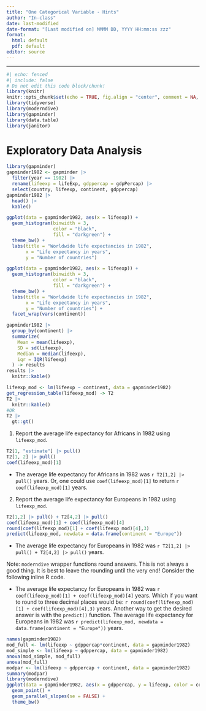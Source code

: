 ```yaml
---
title: "One Categorical Variable - Hints"
author: "In-class"
date: last-modified
date-format: "[Last modified on] MMMM DD, YYYY HH:mm:ss zzz"
format: 
  html: default
  pdf: default
editor: source
---
```


____________

```r
#| echo: fenced
#| include: false
# Do not edit this code block/chunk!
library(knitr)
knitr::opts_chunk$set(echo = TRUE, fig.align = "center", comment = NA, message = FALSE,  warning = FALSE, fig.width = 16/2, fig.height = 9/2)
library(tidyverse)
library(moderndive)
library(gapminder)
library(data.table)
library(janitor)
```


# Exploratory Data Analysis

::: {.callout-caution icon="false" title="R Code"}
```r
library(gapminder)
gapminder1982 <- gapminder |> 
  filter(year == 1982) |> 
  rename(lifeexp = lifeExp, gdppercap = gdpPercap) |> 
  select(country, lifeexp, continent, gdppercap) 
gapminder1982 |> 
  head() |> 
  kable()
```

```r
ggplot(data = gapminder1982, aes(x = lifeexp)) +
  geom_histogram(binwidth = 3,
                 color = "black",
                 fill = "darkgreen") +
  theme_bw() +
  labs(title = "Worldwide life expectancies in 1982",
       x = "Life expectancy in years",
       y = "Number of countries")
```

```r
ggplot(data = gapminder1982, aes(x = lifeexp)) +
  geom_histogram(binwidth = 3,
                 color = "black",
                 fill = "darkgreen") +
  theme_bw() +
  labs(title = "Worldwide life expectancies in 1982",
       x = "Life expectancy in years",
       y = "Number of countries") +
  facet_wrap(vars(continent))
```

```r
gapminder1982 |>
  group_by(continent) |>
  summarize(
    Mean = mean(lifeexp),
    SD = sd(lifeexp),
    Median = median(lifeexp),
    iqr = IQR(lifeexp)
  ) -> results
results |> 
  knitr::kable()
```

```r
lifeexp_mod <- lm(lifeexp ~ continent, data = gapminder1982)
get_regression_table(lifeexp_mod) -> T2
T2 |> 
  knitr::kable()
#OR
T2 |> 
  gt::gt()
```
:::



1. Report the average life expectancy for Africans in 1982 using `lifeexp_mod`.


```r
T2[1, "estimate"] |> pull()
T2[1, 2] |> pull()
coef(lifeexp_mod)[1]
```

+ The average life expectancy for Africans in 1982 was `r T2[1,2] |> pull()` years.  Or, one could use `coef(lifeexp_mod)[1]` to return `r  coef(lifeexp_mod)[1]` years. 


2. Report the average life expectancy for Europeans in 1982 using `lifeexp_mod`.



```r
T2[1,2] |> pull() + T2[4,2] |> pull()
coef(lifeexp_mod)[1] + coef(lifeexp_mod)[4]
round(coef(lifeexp_mod)[1] + coef(lifeexp_mod)[4],3)
predict(lifeexp_mod, newdata = data.frame(continent = "Europe"))
```


+ The average life expectancy for Europeans in 1982 was `r T2[1,2] |> pull() + T2[4,2] |> pull()` years.

Note: `moderndive` wrapper functions round answers.  This is not always a good thing.  It is best to leave the rounding until the very end! Consider the following inline R code.

+ The average life expectancy for Europeans in 1982 was `r coef(lifeexp_mod)[1] + coef(lifeexp_mod)[4]` years.  Which if you want to round to three decimal places would be: `r round(coef(lifeexp_mod)[1] + coef(lifeexp_mod)[4],3)` years.  Another way to get the desired answer is with the `predict()` function.  The average life expectancy for Europeans in 1982 was `r predict(lifeexp_mod, newdata = data.frame(continent = "Europe"))` years.

 

```r
names(gapminder1982)
mod_full <- lm(lifeexp ~ gdppercap*continent, data = gapminder1982)
mod_simple <- lm(lifeexp ~ gdppercap, data = gapminder1982)
anova(mod_simple, mod_full)
anova(mod_full)
modpar <- lm(lifeexp ~ gdppercap + continent, data = gapminder1982)
summary(modpar)
library(moderndive)
ggplot(data = gapminder1982, aes(x = gdppercap, y = lifeexp, color = continent)) + 
  geom_point() + 
  geom_parallel_slopes(se = FALSE) + 
  theme_bw()

```


